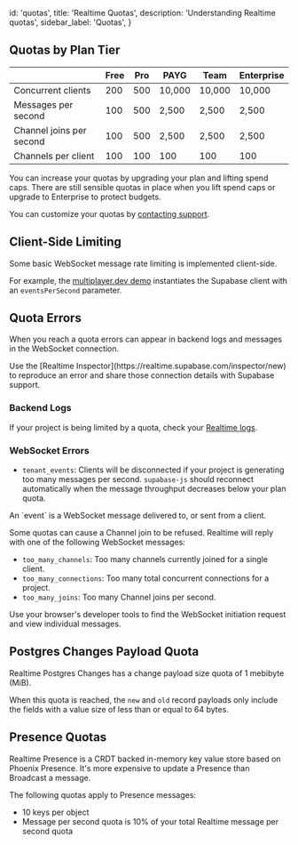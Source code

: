 
  id: 'quotas',
  title: 'Realtime Quotas',
  description: 'Understanding Realtime quotas',
  sidebar_label: 'Quotas',
}

## Quotas by Plan Tier

|                          | Free | Pro |  PAYG  |  Team  | Enterprise  |
|--------------------------|------|-----|--------|--------|-------------|
| Concurrent clients       | 200  | 500 | 10,000 | 10,000 |   10,000    |
| Messages per second      | 100  | 500 | 2,500  | 2,500  |    2,500    |
| Channel joins per second | 100  | 500 | 2,500  | 2,500  |    2,500    |
| Channels per client      | 100  | 100 |  100   |  100   |     100     |

You can increase your quotas by upgrading your plan and lifting spend caps. There are still sensible quotas in place when you lift spend caps or upgrade to Enterprise to protect budgets.

You can customize your quotas by [contacting support](https://app.supabase.com/support/new).

## Client-Side Limiting

Some basic WebSocket message rate limiting is implemented client-side.

For example, the [multiplayer.dev demo](/docs/guides/realtime/quickstart#cursor-positions) instantiates the Supabase client with an `eventsPerSecond` parameter.

## Quota Errors

When you reach a quota errors can appear in backend logs and messages in the WebSocket connection.

<Admonition type="note">
  Use the [Realtime Inspector](https://realtime.supabase.com/inspector/new) to reproduce an error and share those connection details with Supabase support.
</Admonition>

### Backend Logs

If your project is being limited by a quota, check your [Realtime logs](https://app.supabase.com/project/_/database/realtime-logs).

### WebSocket Errors

- `tenant_events`: Clients will be disconnected if your project is generating too many messages per second. `supabase-js` should reconnect automatically when the message throughput decreases below your plan quota.

<Admonition type="note">
  An `event` is a WebSocket message delivered to, or sent from a client.
</Admonition>

Some quotas can cause a Channel join to be refused. Realtime will reply with one of the following WebSocket messages:

- `too_many_channels`: Too many channels currently joined for a single client.
- `too_many_connections`: Too many total concurrent connections for a project.
- `too_many_joins`: Too many Channel joins per second.

<Admonition type="note">
  Use your browser's developer tools to find the WebSocket initiation request and view individual messages.
</Admonition>

## Postgres Changes Payload Quota

Realtime Postgres Changes has a change payload size quota of 1 mebibyte (MiB).

When this quota is reached, the `new` and `old` record payloads only include the fields with a value size of less than or equal to 64 bytes.

## Presence Quotas

Realtime Presence is a CRDT backed in-memory key value store based on Phoenix Presence. It's more expensive to update a Presence than Broadcast a message.

The following quotas apply to Presence messages:

- 10 keys per object
- Message per second quota is 10% of your total Realtime message per second quota


